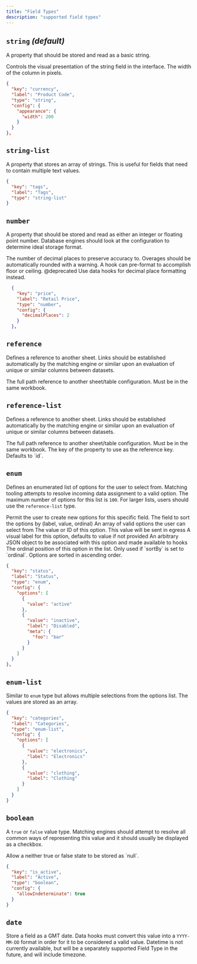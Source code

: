 ```yaml
---
title: "Field Types"
description: "supported field types"
---
```


## `string` _(default)_

A property that should be stored and read as a basic string.

<ParamField path="config.appearance" type="object">
  Controls the visual presentation of the string field in the interface.
</ParamField>

<ParamField path="config.appearance.width" type="number">
  The width of the column in pixels.
</ParamField>

```json
{
  "key": "currency",
  "label": "Product Code",
  "type": "string",
  "config": {
    "appearance": {
      "width": 200
    }
  }
},
```

## `string-list`

<Snippet file="shared/advanced_mapping_required.mdx" />

A property that stores an array of strings. This is useful for fields that need to contain multiple text values.

```json
{
  "key": "tags",
  "label": "Tags",
  "type": "string-list"
}
```

## `number`

A property that should be stored and read as either an integer or floating point
number. Database engines should look at the configuration to determine ideal
storage format.

<ParamField path="config.decimalPlaces" type="number">
  The number of decimal places to preserve accuracy to. Overages should be
  automatically rounded with a warning. A hook can pre-format to accomplish
  floor or ceiling.
  @deprecated Use data hooks for decimal place formatting instead.
</ParamField>

```json
  {
    "key": "price",
    "label": "Retail Price",
    "type": "number",
    "config": {
      "decimalPlaces": 2
    }
  },
```

## `reference`

Defines a reference to another sheet. Links should be established automatically
by the matching engine or similar upon an evaluation of unique or similar
columns between datasets.

<ParamField path="config.ref" required>
  The full path reference to another sheet/table configuration. Must be in the
  same workbook.
</ParamField>

## `reference-list`

Defines a reference to another sheet. Links should be established automatically
by the matching engine or similar upon an evaluation of unique or similar
columns between datasets.

<ParamField path="config.ref" required>
  The full path reference to another sheet/table configuration. Must be in the
  same workbook.
</ParamField>

<ParamField path="config.key" default="id" type="string">
  The key of the property to use as the reference key. Defaults to `id`.
</ParamField>

## `enum`

Defines an enumerated list of options for the user to select from. Matching
tooling attempts to resolve incoming data assignment to a valid option. The
maximum number of options for this list is `100`. For larger lists, users should
use the `reference-list` type.

<ParamField path="config.allow_custom" default="false" type="boolean">
  Permit the user to create new options for this specific field.
</ParamField>

<ParamField path="config.sortBy" default="label" type="string">
  The field to sort the options by (label, value, ordinal)
</ParamField>

<ParamField path="config.options" required>
  An array of valid options the user can select from
</ParamField>

<Expandable title="options" type="array" defaultOpen={true}>

<ParamField path="value" required>
  The value or ID of this option. This value will be sent in egress
</ParamField>

<ParamField path="label" default="value" type="string">
  A visual label for this option, defaults to value if not provided
</ParamField>

<ParamField path="meta" type="object">
  An arbitrary JSON object to be associated with this option and made available to hooks
</ParamField>

<ParamField path="ordinal" type="number">
  The ordinal position of this option in the list. Only used if `sortBy` is set to `ordinal`. Options are sorted in ascending order.
</ParamField>
</Expandable>

```json
{
  "key": "status",
  "label": "Status",
  "type": "enum",
  "config": {
    "options": [
      {
        "value": "active"
      },
      {
        "value": "inactive",
        "label": "Disabled",
        "meta": {
          "foo": "bar"
        }
      }
    ]
  }
},
```

## `enum-list`

<Snippet file="shared/advanced_mapping_required.mdx" />

Similar to `enum` type but allows multiple selections from the options list. The values are stored as an array.

```json
{
  "key": "categories",
  "label": "Categories",
  "type": "enum-list",
  "config": {
    "options": [
      {
        "value": "electronics",
        "label": "Electronics"
      },
      {
        "value": "clothing",
        "label": "Clothing"
      }
    ]
  }
}
```

## `boolean`

A `true` or `false` value type. Matching engines should attempt to resolve all
common ways of representing this value and it should usually be displayed as a
checkbox.

<ParamField path="config.allowIndeterminate" default="false" type="boolean">
  Allow a neither true or false state to be stored as `null`.
</ParamField>

```json
{
  "key": "is_active",
  "label": "Active",
  "type": "boolean",
  "config": {
    "allowIndeterminate": true
  }
}
```

## `date`

Store a field as a GMT date. Data hooks must convert this value into a
`YYYY-MM-DD` format in order for it to be considered a valid value. Datetime is
not currently available, but will be a separately supported Field Type in the
future, and will include timezone.

